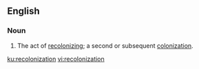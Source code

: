 ==English==
===Noun===
{{en-noun}}
# The act of [[recolonize|recolonizing]]; a second or subsequent [[colonization]].

[[ku:recolonization]]
[[vi:recolonization]]